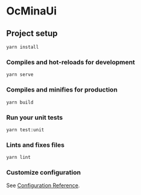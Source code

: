 # OcMinaUi

## Project setup
```
yarn install
```

### Compiles and hot-reloads for development
```
yarn serve
```

### Compiles and minifies for production
```
yarn build
```

### Run your unit tests
```
yarn test:unit
```

### Lints and fixes files
```
yarn lint
```

### Customize configuration
See [Configuration Reference](https://cli.vuejs.org/config/).
